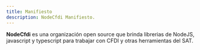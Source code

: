 ```yaml
---
title: Manifiesto
description: NodeCfdi Manifiesto.
---
```


**NodeCfdi** es una organización open source que brinda librerias de NodeJS, javascript y typescript para trabajar con CFDI y otras herramientas del SAT.
